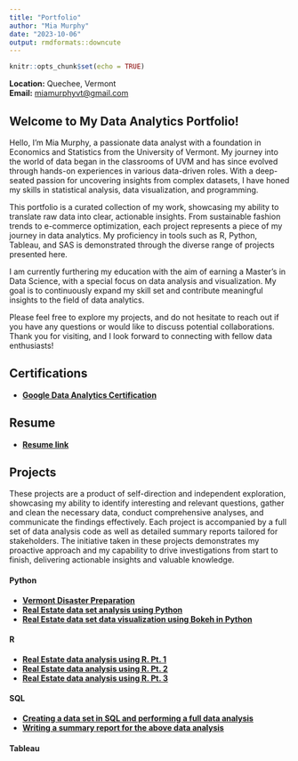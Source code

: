 ```yaml
---
title: "Portfolio"
author: "Mia Murphy"
date: "2023-10-06"
output: rmdformats::downcute
---
```


```r
knitr::opts_chunk$set(echo = TRUE)
```
**Location:** Quechee, Vermont  
**Email:** [miamurphyvt@gmail.com](mailto:miamurphyvt@gmail.com)  

## Welcome to My Data Analytics Portfolio!

Hello, I’m Mia Murphy, a passionate data analyst with a foundation in Economics and Statistics from the University of Vermont. My journey into the world of data began in the classrooms of UVM and has since evolved through hands-on experiences in various data-driven roles. With a deep-seated passion for uncovering insights from complex datasets, I have honed my skills in statistical analysis, data visualization, and programming.

This portfolio is a curated collection of my work, showcasing my ability to translate raw data into clear, actionable insights. From sustainable fashion trends to e-commerce optimization, each project represents a piece of my journey in data analytics. My proficiency in tools such as R, Python, Tableau, and SAS is demonstrated through the diverse range of projects presented here.

I am currently furthering my education with the aim of earning a Master’s in Data Science, with a special focus on data analysis and visualization. My goal is to continuously expand my skill set and contribute meaningful insights to the field of data analytics.

Please feel free to explore my projects, and do not hesitate to reach out if you have any questions or would like to discuss potential collaborations. Thank you for visiting, and I look forward to connecting with fellow data enthusiasts!


## Certifications

- [**Google Data Analytics Certification**](https://coursera.org/share/a2f186954990e25e6aca88c97c518dde)

## Resume

- [**Resume link**](https://nightskyfirefly.github.io/portfolio/resume.html)

## Projects

These projects are a product of self-direction and independent exploration, showcasing my ability to identify interesting and relevant questions, gather and clean the necessary data, conduct comprehensive analyses, and communicate the findings effectively. Each project is accompanied by a full set of data analysis code as well as detailed summary reports tailored for stakeholders. The initiative taken in these projects demonstrates my proactive approach and my capability to drive investigations from start to finish, delivering actionable insights and valuable knowledge.

#### Python

- [**Vermont Disaster Preparation**](https://nightskyfirefly.github.io/portfolio/vermont/Vermont_Disaster.html)
- [**Real Estate data set analysis using Python**](https://nightskyfirefly.github.io/portfolio/MiaRealEstatePython.html)
- [**Real Estate data set data visualization using Bokeh in Python**](https://nightskyfirefly.github.io/portfolio/MiaPythonBokeh.html)

#### R

- [**Real Estate data analysis using R. Pt. 1**](https://nightskyfirefly.github.io/portfolio/Mia_Real_Estate_Analysis.html)
- [**Real Estate data analysis using R. Pt. 2**](https://nightskyfirefly.github.io/portfolio/Mia_Oldtown.html)
- [**Real Estate data analysis using R. Pt. 3**](https://nightskyfirefly.github.io/portfolio/Mia_Oldtown_Summary.html)

#### SQL

- [**Creating a data set in SQL and performing a full data analysis**](https://nightskyfirefly.github.io/portfolio/MiaSQLCoffee.html)
- [**Writing a summary report for the above data analysis**](https://nightskyfirefly.github.io/portfolio/MiaCoffeeSummary.html)

#### Tableau
